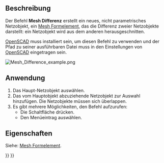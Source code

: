 <languages/>

{{Docnav/de
|[[Mesh_Intersection/de|Schnitt]]
|[[Mesh_PolyCut/de|Polygonbeschnitt]]
|[[Mesh_Workbench/de|Mesh]]
|IconL=Mesh_Intersection.svg
|IconR=Mesh_PolyCut.svg
|IconC=Workbench_Mesh.svg
}}

{{GuiCommand/de
|Name=Mesh Difference
|Name/de=Mesh Differenz
|MenuLocation=Netze → Boolesche Verknüpfung → Differenz
|Workbenches=[[Mesh_Workbench/de|Mesh]]
|SeeAlso=[[Mesh_Union/de|Mesh Vereinigung]], [[Mesh_Intersection/de|Mesh Schnitt]]
}}

<span id="Description"></span>
==Beschreibung==

Der Befehl '''Mesh Differenz''' erstellt  ein neues, nicht parametrisches Netzobjekt, ein [[Mesh_Feature/de|Mesh Formelement]], das die Differenz zweier Netzobjekte darstellt: ein Netzobjekt wird aus dem anderen herausgeschnitten.

[https://www.openscad.org/ OpenSCAD] muss installiert sein, um diesen Befehl zu verwenden und der Pfad zu seiner ausführbaren Datei muss in den Einstellungen von [[OpenSCAD_Preferences/de|OpenSCAD]] eingetragen sein.

[[Image:Mesh_Difference_example.png]]
{{Caption|Links: zwei Netzobjekte. Rechts: das Differenzobjekt beider Objekte; der Würfel ist hier als Hauptobjekt ausgewählt, aus dem der Zylinder (das als zweites ausgewählte Abzugsobjekt) herausgeschnitten wird}}

<span id="Usage"></span>
==Anwendung==

# Das Haupt-Netzobjekt auswählen.
# Das vom Hauptobjekt abzuziehende Netzobjekt zur Auswahl hinzufügen. Die Netzobjekte müssen sich überlappen.
# Es gibt mehrere Möglichkeiten, den Befehl aufzurufen:
#* Die Schaltfläche {{Button|[[Image:Mesh_Difference.svg|16px]] [[Mesh_Difference/de|Differenz]]}} drücken.
#* Den Menüeintrag {{MenuCommand|Netze → Boolesche Verknüpfung → [[Image:Mesh_Difference.svg|16px]] Differenz}} auswählen.

<span id="Properties"></span>
==Eigenschaften==

Siehe: [[Mesh_Feature/de|Mesh Formelement]].


{{Docnav/de
|[[Mesh_Intersection/de|Schnitt]]
|[[Mesh_PolyCut/de|Polygonbeschnitt]]
|[[Mesh_Workbench/de|Mesh]]
|IconL=Mesh_Intersection.svg
|IconR=Mesh_PolyCut.svg
|IconC=Workbench_Mesh.svg
}}

{{Mesh Tools navi{{#translation:}}}}
{{Userdocnavi{{#translation:}}}}
{{clear}}